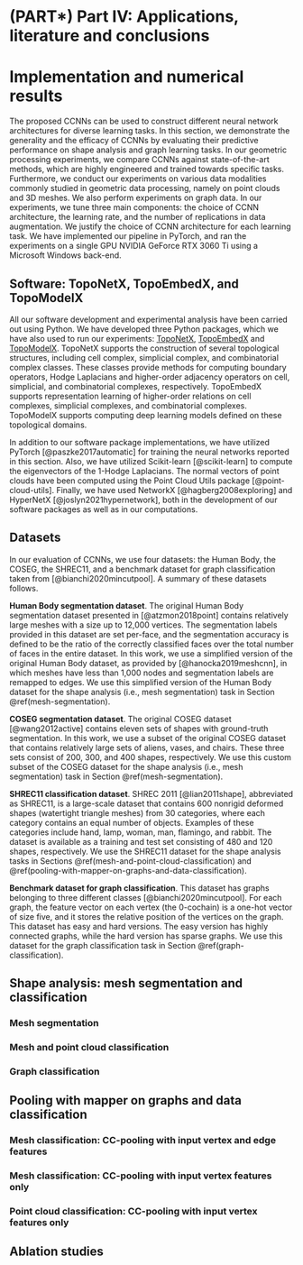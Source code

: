 # (PART\*) Part IV: Applications, literature and conclusions {-}

# Implementation and numerical results

The proposed CCNNs can be used to construct different neural network architectures for diverse learning tasks. In this section, we demonstrate the generality and the efficacy of CCNNs by evaluating their predictive performance on shape analysis and graph learning tasks. In our geometric processing experiments, we compare CCNNs against state-of-the-art methods, which are highly engineered and trained towards specific tasks. Furthermore, we conduct our experiments on various data modalities commonly studied in geometric data processing, namely on point clouds and 3D meshes. We also perform experiments on graph data. In our experiments, we tune three main components: the choice of CCNN architecture, the learning rate, and the number of replications in data augmentation. We justify the choice of CCNN architecture for each learning task. We have implemented our pipeline in PyTorch, and ran the experiments on a single GPU NVIDIA GeForce RTX 3060 Ti using a Microsoft Windows back-end.

## Software: TopoNetX, TopoEmbedX, and TopoModelX

All our software development and experimental analysis have been carried out using Python. We have developed three Python packages, which we have also used to run our experiments: [TopoNetX](https://github.com/pyt-team/TopoNetX), [TopoEmbedX](https://github.com/pyt-team/TopoEmbedX) and [TopoModelX](https://github.com/pyt-team/TopoModelX). TopoNetX supports the construction of several topological structures, including cell complex, simplicial complex, and combinatorial complex classes. These classes provide methods for computing boundary operators, Hodge Laplacians and higher-order adjacency operators on cell, simplicial, and combinatorial complexes, respectively. TopoEmbedX supports representation learning of higher-order relations on cell complexes, simplicial complexes, and combinatorial complexes. TopoModelX supports computing deep learning models defined on these topological domains.

In addition to our software package implementations, we have utilized PyTorch [@paszke2017automatic] for training the neural networks reported in this section. Also, we have utilized Scikit-learn [@scikit-learn] to compute the eigenvectors of the 1-Hodge Laplacians. The normal vectors of point clouds have been computed using the Point Cloud Utils package [@point-cloud-utils]. Finally, we have used NetworkX [@hagberg2008exploring] and HyperNetX [@joslyn2021hypernetwork], both in the development of our software packages as well as in our computations.

## Datasets

In our evaluation of CCNNs, we use four datasets: the Human Body, the COSEG, the SHREC11, and a benchmark dataset for graph classification taken from [@bianchi2020mincutpool]. A summary of these datasets follows.

**Human Body segmentation dataset**. The original Human Body segmentation dataset presented in [@atzmon2018point] contains relatively large meshes with a size up to 12,000 vertices. The segmentation labels provided in this dataset are set per-face, and the segmentation accuracy is defined to be the ratio of the correctly classified faces over the total number of faces in the entire dataset. In this work, we use a simplified version of the original Human Body dataset, as provided by [@hanocka2019meshcnn], in which meshes have less than 1,000 nodes and segmentation labels are remapped to edges. We use this simplified version of the Human Body dataset for the shape analysis (i.e., mesh segmentation) task in Section \@ref(mesh-segmentation).

**COSEG segmentation dataset**. The original COSEG dataset [@wang2012active] contains eleven sets of shapes with ground-truth segmentation. In this work, we use a subset of the original COSEG dataset that contains relatively large sets of aliens, vases, and chairs. These three sets consist of 200, 300, and 400 shapes, respectively. We use this custom subset of the COSEG dataset for the shape analysis (i.e., mesh segmentation) task in Section \@ref(mesh-segmentation).

**SHREC11 classification dataset**. SHREC 2011 [@lian2011shape], abbreviated as SHREC11, is a large-scale dataset that contains 600 nonrigid deformed shapes (watertight triangle meshes) from 30 categories, where each category contains an equal number of objects. Examples of these categories include hand, lamp, woman, man, flamingo, and rabbit. The dataset is available as a training and test set consisting of 480 and 120 shapes, respectively. We use the SHREC11 dataset for the shape analysis tasks in Sections \@ref(mesh-and-point-cloud-classification) and \@ref(pooling-with-mapper-on-graphs-and-data-classification).

**Benchmark dataset for graph classification**. This dataset has graphs belonging to three different classes [@bianchi2020mincutpool]. For each graph, the feature vector on each vertex (the $0$-cochain) is a one-hot vector of size five, and it stores the relative position of the vertices on the graph. This dataset has easy and hard versions. The easy version has highly connected graphs, while the hard version has sparse graphs. We use this dataset for the graph classification task in Section \@ref(graph-classification).

## Shape analysis: mesh segmentation and classification

### Mesh segmentation

### Mesh and point cloud classification

### Graph classification

## Pooling with mapper on graphs and data classification

### Mesh classification: CC-pooling with input vertex and edge features

### Mesh classification: CC-pooling with input vertex features only

### Point cloud classification: CC-pooling with input vertex features only

## Ablation studies
